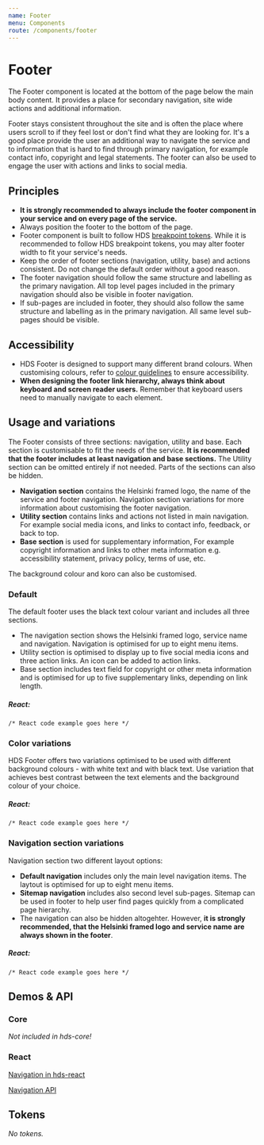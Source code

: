 ```yaml
---
name: Footer
menu: Components
route: /components/footer
---
```




# Footer

<LargeParagraph>
    The Footer component is located at the bottom of the page below the main body content. It provides a place for secondary navigation, site wide actions and additional information.
</LargeParagraph>

Footer stays consistent throughout the site and is often the place where users scroll to if they feel lost or don't find what they are looking for. It's a good place provide the user an additional way to navigate the service and to information that is hard to find through primary navigation, for example contact info, copyright and legal statements. The footer can also be used to engage the user with actions and links to social media.

## Principles

- **It is strongly recommended to always include the footer component in your service and on every page of the service.**
- Always position the footer to the bottom of the page.
- Footer component is built to follow HDS [breakpoint tokens](/design-tokens/breakpoints). While it is recommended to follow HDS breakpoint tokens, you may alter footer width to fit your service's needs.
- Keep the order of footer sections (navigation, utility, base) and actions consistent. Do not change the default order without a good reason.
- The footer navigation should follow the same structure and labelling as the primary navigation. All top level pages included in the primary navigation should also be visible in footer navigation.  
- If sub-pages are included in footer, they should also follow the same structure and labelling as in the primary navigation. All same level sub-pages should be visible.

## Accessibility

- HDS Footer is designed to support many different brand colours. When customising colours, refer to [colour guidelines](/design-tokens/colour "Colour") to ensure accessibility.
- **When designing the footer link hierarchy, always think about keyboard and screen reader users.** Remember that keyboard users need to manually navigate to each element.

## Usage and variations
The Footer consists of three sections: navigation, utility and base. Each section is customisable to fit the needs of the service. **It is recommended that the footer includes at least navigation and base sections.** The Utility section can be omitted entirely if not needed. Parts of the sections can also be hidden.
- **Navigation section** contains the Helsinki framed logo, the name of the service and footer navigation. Navigation section variations for more information about customising the footer navigation.
- **Utility section** contains links and actions not listed in main navigation. For example social media icons, and links to contact info, feedback, or back to top.
- **Base section** is used for supplementary information, For example copyright information and links to other meta information e.g. accessibility statement, privacy policy, terms of use, etc.

The background colour and koro can also be customised.

### Default
The default footer uses the black text colour variant and includes all three sections. 
- The navigation section shows the Helsinki framed logo, service name and navigation. Navigation is optimised for up to eight menu items. 
- Utility section is optimised to display up to five social media icons and three action links. An icon can be added to action links.
- Base section includes text field for copyright or other meta information and is optimised for up to five supplementary links, depending on link length.

<Playground>

</Playground>

##### React:
```tsx
/* React code example goes here */
```


### Color variations
HDS Footer offers two variations optimised to be used with different background colours - with white text and with black text. Use variation that achieves best contrast between the text elements and the background colour of your choice.

<Playground>

</Playground>

##### React:
```tsx
/* React code example goes here */
```

### Navigation section variations
Navigation section two different layout options:
- **Default navigation** includes only the main level navigation items. The laytout is optimised for up to eight menu items.
- **Sitemap navigation** includes also second level sub-pages. Sitemap can be used in footer to help user find pages quickly from a complicated page hierarchy.
- The navigation can also be hidden altogehter. However, **it is strongly recommended, that the Helsinki framed logo and service name are always shown in the footer**.

<Playground> 

</Playground>

##### React:
```tsx
/* React code example goes here */
```


## Demos & API

### Core

_Not included in hds-core!_

### React

[Navigation in hds-react](/)

[Navigation API](/)

## Tokens

_No tokens._
